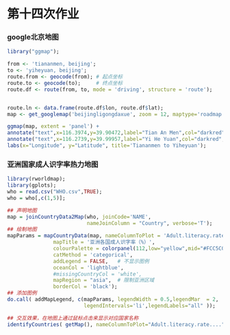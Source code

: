 # 第十四次作业

### google北京地图

```r
library("ggmap");

from <- 'tiananmen, beijing';
to <- 'yiheyuan, beijing';
route.from <- geocode(from); # 起点坐标
route.to <- geocode(to);     # 终点坐标
route.df <- route(from, to, mode = 'driving', structure = 'route');


route.ln <- data.frame(route.df$lon, route.df$lat);
map <- get_googlemap('beijingligongdaxue', zoom = 12, maptype='roadmap', markers = route.ln, path = route.ln, scale = 2);

ggmap(map, extent = 'panel') +
annotate("text",x=116.3974,y=39.90472,label="Tian An Men",col="darkred",fontface=2) +
annotate("text",x=116.2739,y=39.99957,label="Yi He Yuan",col="darkred",fontface=2) +
labs(x="Longitude", y="Latitude", title='Tiananmen to Yiheyuan');
```

### 亚洲国家成人识字率热力地图

```r
library(rworldmap);
library(gplots);
who = read.csv("WHO.csv",TRUE);
who = who[,c(1,5)];

## 声明地图
map = joinCountryData2Map(who, joinCode='NAME',
                          nameJoinColumn = "Country", verbose='T');
## 绘制地图
mapParams = mapCountryData(map, nameColumnToPlot = 'Adult.literacy.rate....',
               mapTitle = '亚洲各国成人识字率（%）',
               colourPalette = colorpanel(112,low="yellow",mid="#FCC5C0",high="#AE017E"),
               catMethod = 'categorical',
               addLegend = FALSE,   # 不显示图例
               oceanCol = 'lightblue',
               #missingCountryCol = 'white',
               mapRegion = "asia",  # 限制亚洲区域
               borderCol = 'black');
## 添加图例
do.call( addMapLegend, c(mapParams, legendWidth = 0.5,legendMar  = 2,
                         legendIntervals='li',legendLabels="all" ));

## 交互效果，在地图上通过鼠标点击来显示对应国家名称
identifyCountries( getMap(), nameColumnToPlot="Adult.literacy.rate...." );
```